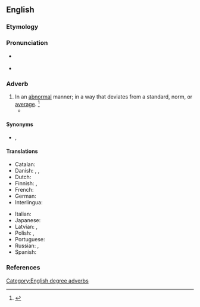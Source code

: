 ==English==

===Etymology===
{{suffix|en|abnormal|ly}}

===Pronunciation===
* {{a|US}} {{IPA|en|/æbˈnɔɹ.mə.li/}}
* {{audio|en|LL-Q1860 (eng)-Vealhurl-abnormally.wav|Audio (UK)}}

===Adverb===
{{en-adv}}

# In an [[abnormal]] manner; in a way that deviates from a standard, norm, or [[average]]. {{defdate|First attested in the mid 19<sup>th</sup> century.}}<ref name=SOED>{{R:SOED5|page=6}}</ref>
#* {{quote-book|en|year=1895|author={{w|H. G. Wells}}|title=The Time Machine|chapter=6|passage=Living, as they did, in what appeared to me impenetrable darkness, their eyes were '''abnormally''' large and sensitive.}}

====Synonyms====
* {{l|en|unusually}}, {{l|en|extraordinarily}}

====Translations====
{{trans-top|In an abnormal manner}}
* Catalan: {{t|ca|anormalment}}
* Danish: {{t+|da|unormal}}, {{t|da|ualmindelig}}, {{t|da|anormal}}
* Dutch: {{t+|nl|abnormaal}}
* Finnish: {{t|fi|epänormaalisti}}, {{t|fi|epätavallisesti}}
* French: {{t+|fr|anormalement}}
* German: {{t+|de|unnormal}}
* Interlingua: {{t|ia|anormalmente}}
{{trans-mid}}
* Italian: {{t|it|anormalmente}}
* Japanese: {{t+|ja|異常|tr=[[いじょう]]に, ijōni|alt=異常に|sc=Jpan}} <!-- was "[[異常]]に" - assumed inflected form or vocalised spelling; please verify if linking is acceptable. see [[User:Kephir/gadgets/xte#Translation_fixing]] -->
* Latvian: {{t|lv|anormāli}}, {{t|lv|nenormāli}}
* Polish: {{t+|pl|anormalnie}}, {{t+|pl|nienormalnie}}
* Portuguese: {{t|pt|anormalmente}}
* Russian: {{t+|ru|анома́льно}}, {{t+|ru|ненорма́льно}}
* Spanish: {{t|es|anormalmente}}
{{trans-bottom}}

===References===
<references/>

[[Category:English degree adverbs]]